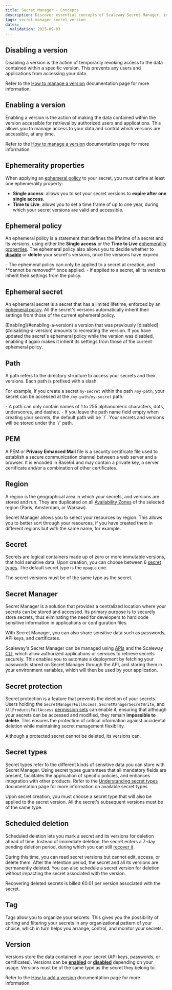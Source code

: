 ```yaml
---
title: Secret Manager - Concepts
description: Discover essential concepts of Scaleway Secret Manager, including secret versioning, ephemeral policies, and path management.
tags: secret-manager secret version
dates:
  validation: 2025-09-03
---
```



## Disabling a version

Disabling a version is the action of temporarily revoking access to the data contained within a specific version. This prevents any users and applications from accessing your data.

Refer to the [How to manage a version](/secret-manager/how-to/manage-version/) documentation page for more information.

## Enabling a version

Enabling a version is the action of making the data contained within the version accessible for retrieval by authorized users and applications. This allows you to manage access to your data and control which versions are accessible, at any time.

Refer to the [How to manage a version](/secret-manager/how-to/manage-version/) documentation page for more information.

## Ephemerality properties

When applying an [ephemeral policy](#ephemeral-policy) to your secret, you must define at least one ephemerality property:

- **Single access**: allows you to set your secret versions to **expire after one single access**.
- **Time to Live**: allows you to set a time frame of up to one year, during which your secret versions are valid and accessible.

## Ephemeral policy

An ephemeral policy is a statement that defines the lifetime of a secret and its versions, using either the **Single access** or the **Time to Live** [ephemerality properties](#ephemerality-properties).
The ephemeral policy also allows you to decide whether to [**disable**](#disabling-a-version) or **delete** your secret's versions, once the versions have expired.

<Message type="important">
  - The ephemeral policy can only be applied to a secret at creation, and **cannot be removed** once applied.
  - If applied to a secret, all its versions inherit their settings from the policy.
</Message>

## Ephemeral secret

An ephemeral secret is a secret that has a limited lifetime, enforced by an [ephemeral policy](#ephemeral-policy).
All the secret's versions automatically inherit their settings from those of the current ephemeral policy.

<Message type="important">
 [Enabling](#enabling-a-version) a version that was previously [disabled](#disabling-a-version) amounts to recreating the version. If you have updated the secret's ephemeral policy while the version was disabled, enabling it again makes it inherit its settings from those of the current ephemeral policy.
</Message>

## Path

A path refers to the directory structure to access your secrets and their versions. Each path is prefixed with a slash.

For example, if you create a secret `my-secret` within the path `/my-path`, your secret can be accessed at the `/my-path/my-secret` path.

<Message type="important">
  - A path can only contain names of 1 to 255 alphanumeric characters, dots, underscores, and dashes.
  - If you leave the path name field empty when creating your secrets, the default path will be `/`. Your secrets and versions will be stored under the `/` path.
</Message>

## PEM

A PEM or **Privacy Enhanced Mail** file is a security certificate file used to establish a secure communication channel between a web server and a browser. It is encoded in Base64 and may contain a private key, a server certificate and/or a combination of other certificates.

## Region

A region is the geographical area in which your secrets, and versions are stored and run. They are duplicated on all [Availability Zones](/instances/concepts/#availability-zone) of the selected region (Paris, Amsterdam, or Warsaw).

Secret Manager allows you to select your resources by region. This allows you to better sort through your resources, if you have created them in different regions but with the same name, for example.

## Secret

Secrets are logical containers made up of zero or more immutable versions, that hold sensitive data. Upon creation, you can choose between 6 [secret types](#secret-types). The default secret type is the `opaque` one.

The secret versions must be of the same type as the secret.

## Secret Manager

Secret Manager is a solution that provides a centralized location where your secrets can be stored and accessed. Its primary purpose is to securely store secrets, thus eliminating the need for developers to hard code sensitive information in applications or configuration files.

With Secret Manager, you can also share sensitive data such as passwords, API keys, and certificates.

Scaleway's Secret Manager can be managed using [APIs](https://www.scaleway.com/en/developers/api/secret-manager/) and the Scaleway [CLI](https://www.scaleway.com/en/cli/), which allow authorized applications or services to retrieve secrets securely. This enables you to automate a deployment by fetching your passwords stored on Secret Manager through the API, and storing them in your environment variables, which will then be used by your application.

<Lightbox image={image} alt="" />

## Secret protection

Secret protection is a feature that prevents the deletion of your secrets. Users holding the `SecretManagerFullAccess`, `SecretManagerSecretWrite`, and `AllProductsFullAccess` [permission sets](/iam/reference-content/permission-sets/) can enable it, ensuring that although your secrets can be accessed and modified, they remain **impossible to delete**.
This ensures the protection of critical information against accidental deletion while maintaining secret management flexibility.

<Message type="important">
  Although a protected secret cannot be deleted, its versions can.
</Message>

## Secret types

Secret types refer to the different kinds of sensitive data you can store with Secret Manager. Using secret types guarantees that all mandatory fields are present, facilitates the application of specific policies, and enhances integration with other products. Refer to the [Understanding secret types](/secret-manager/reference-content/secret-types-json-format/) documentation page for more information on available secret types

Upon secret creation, you must choose a secret type that will also be applied to the secret version. All the secret's subsequent versions must be of the same type.

## Scheduled deletion

Scheduled deletion lets you mark a secret and its versions for deletion ahead of time. Instead of immediate deletion, the secret enters a 7-day pending deletion period, during which you can still [recover it](/secret-manager/how-to/recover-secrets/).

During this time, you can read secret versions but cannot edit, access, or delete them. After the retention period, the secret and all its versions are permanently deleted. You can also schedule a secret version for deletion without impacting the secret associated with the version.

Recovering deleted secrets is billed €0.01 per version associated with the secret.

## Tag

Tags allow you to organize your secrets. This gives you the possibility of sorting and filtering your secrets in any organizational pattern of your choice, which in turn helps you arrange, control, and monitor your secrets.

## Version

Versions store the data contained in your secret (API keys, passwords, or certificates). Versions can be [**enabled**](#enabling-a-version) or [**disabled**](#disabling-a-version) depending on your usage. Versions must be of the same type as the secret they belong to.

Refer to the [How to add a version](/secret-manager/how-to/create-version/) documentation page for more information.

